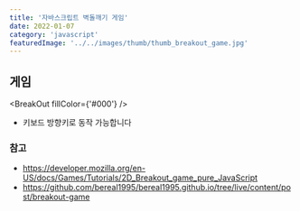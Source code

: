 ```yaml
---
title: '자바스크립트 벽돌깨기 게임'
date: 2022-01-07
category: 'javascript'
featuredImage: '../../images/thumb/thumb_breakout_game.jpg'
---
```



## 게임

<BreakOut fillColor={'#000'} />

- 키보드 방향키로 동작 가능합니다

### 참고

- https://developer.mozilla.org/en-US/docs/Games/Tutorials/2D_Breakout_game_pure_JavaScript
- https://github.com/bereal1995/bereal1995.github.io/tree/live/content/post/breakout-game
